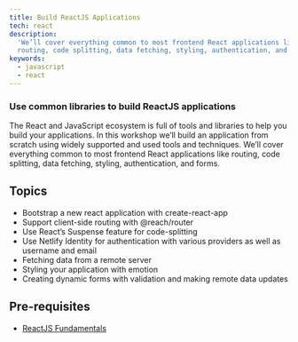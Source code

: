 ```yaml
---
title: Build ReactJS Applications
tech: react
description:
  'We’ll cover everything common to most frontend React applications like
  routing, code splitting, data fetching, styling, authentication, and forms.'
keywords:
  - javascript
  - react
---
```


### Use common libraries to build ReactJS applications

The React and JavaScript ecosystem is full of tools and libraries to help you
build your applications. In this workshop we’ll build an application from
scratch using widely supported and used tools and techniques. We’ll cover
everything common to most frontend React applications like routing, code
splitting, data fetching, styling, authentication, and forms.

## Topics

- Bootstrap a new react application with create-react-app
- Support client-side routing with @reach/router
- Use React’s Suspense feature for code-splitting
- Use Netlify Identity for authentication with various providers as well as
  username and email
- Fetching data from a remote server
- Styling your application with emotion
- Creating dynamic forms with validation and making remote data updates

## Pre-requisites

- [ReactJS Fundamentals](/workshops/react-js-fundamentals)
